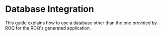 
# Database Integration

This guide explains how to use a database other than the one provided by ROQ for the ROQ's generated application.